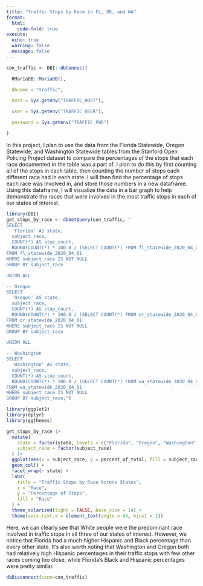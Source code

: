 ```yaml
---
title: "Traffic Stops by Race in FL, OR, and WA"
format: 
  html:
    code-fold: true
execute:
  echo: true
  warning: false
  message: false
---
```


```r
con_traffic <- DBI::dbConnect(

  RMariaDB::MariaDB(),

  dbname = "traffic",

  host = Sys.getenv("TRAFFIC_HOST"),

  user = Sys.getenv("TRAFFIC_USER"),

  password = Sys.getenv("TRAFFIC_PWD")

)
```

In this project, I plan to use the data from the Florida Statewide, Oregon Statewide, and Washington Statewide tables from the Stanford Open Policing Project dataset to compare the percentages of the stops that each race documented in the table was a part of. I plan to do this by first counting all of the stops in each table, then counting the number of stops each different race had in each state. I will then find the percentage of stops each race was involved in, and store those numbers in a new dataframe. Using this dataframe, I will visualize the data in a bar graph to help demonstrate the races that were involved in the most traffic stops in each of our states of interest. 
```r
library(DBI)
get_stops_by_race <- dbGetQuery(con_traffic, "
SELECT 
  'Florida' AS state,
  subject_race,
  COUNT(*) AS stop_count,
  ROUND(COUNT(*) * 100.0 / (SELECT COUNT(*) FROM fl_statewide_2020_04_01), 2) AS percent_of_total
FROM fl_statewide_2020_04_01
WHERE subject_race IS NOT NULL
GROUP BY subject_race

UNION ALL

-- Oregon
SELECT 
  'Oregon' AS state,
  subject_race,
  COUNT(*) AS stop_count,
  ROUND(COUNT(*) * 100.0 / (SELECT COUNT(*) FROM or_statewide_2020_04_01), 2) AS percent_of_total
FROM or_statewide_2020_04_01
WHERE subject_race IS NOT NULL
GROUP BY subject_race

UNION ALL

-- Washington
SELECT 
  'Washington' AS state,
  subject_race,
  COUNT(*) AS stop_count,
  ROUND(COUNT(*) * 100.0 / (SELECT COUNT(*) FROM wa_statewide_2020_04_01), 2) AS percent_of_total
FROM wa_statewide_2020_04_01
WHERE subject_race IS NOT NULL
GROUP BY subject_race;")
```
```r
library(ggplot2)
library(dplyr)
library(ggthemes)

get_stops_by_race |>
  mutate(
    state = factor(state, levels = c("Florida", "Oregon", "Washington")),
    subject_race = factor(subject_race)
  ) |>
  ggplot(aes(x = subject_race, y = percent_of_total, fill = subject_race)) +
  geom_col() +
  facet_wrap(~ state) +
  labs(
    title = "Traffic Stops by Race Across States",
    x = "Race",
    y = "Percentage of Stops",
    fill = "Race"
  ) +
  theme_solarized(light = FALSE, base_size = 14) +
  theme(axis.text.x = element_text(angle = 45, hjust = 1))
```
Here, we can clearly see that White people were the predominant race involved in traffic stops in all three of our states of interest. However, we notice that Florida had a much higher Hispanic and Black percentage than every other state. It's also worth noting that Washington and Oregon both had relatively high Hispanic percentages in their traffic stops with few other races coming too close, while Florida's Black and Hispanic percentages were pretty similar. 

```r
dbDisconnect(conn=con_traffic)
```

